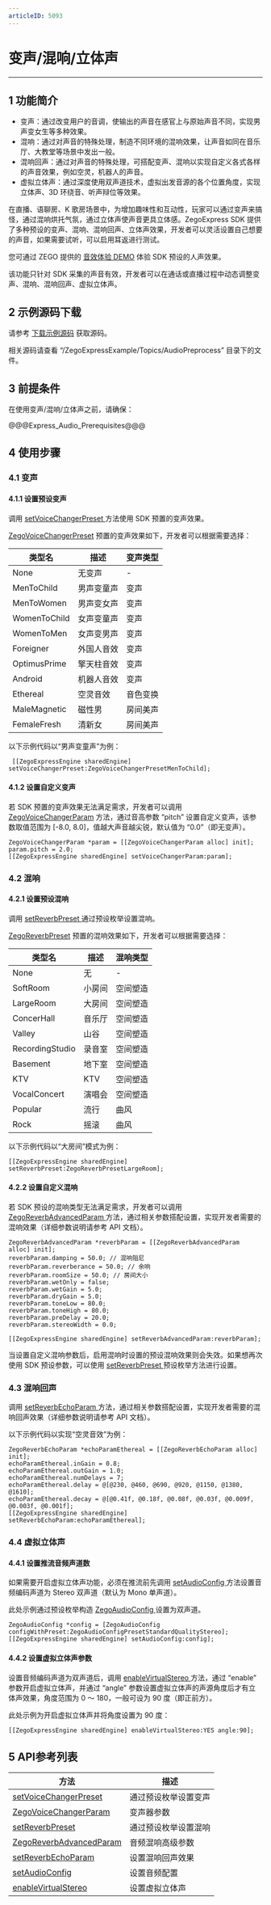 ```yaml
---
articleID: 5093
---
```

# 变声/混响/立体声

- - -

## 1 功能简介

* 变声：通过改变用户的音调，使输出的声音在感官上与原始声音不同，实现男声变女生等多种效果。
* 混响：通过对声音的特殊处理，制造不同环境的混响效果，让声音如同在音乐厅、大教堂等场景中发出一般。
* 混响回声：通过对声音的特殊处理，可搭配变声、混响以实现自定义各式各样的声音效果，例如空灵，机器人的声音。
* 虚拟立体声：通过深度使用双声道技术，虚拟出发音源的各个位置角度，实现立体声、3D 环绕音、听声辩位等效果。

在直播、语聊房、K 歌房场景中，为增加趣味性和互动性，玩家可以通过变声来搞怪，通过混响烘托气氛，通过立体声使声音更具立体感。ZegoExpress SDK 提供了多种预设的变声、混响、混响回声、立体声效果，开发者可以灵活设置自己想要的声音，如果需要试听，可以启用耳返进行测试。

您可通过 ZEGO 提供的 [音效体验 DEMO](https://www.zego.im/audio-demo) 体验 SDK 预设的人声效果。

<div class="mk-hint">

该功能只针对 SDK 采集的声音有效，开发者可以在通话或直播过程中动态调整变声、混响、混响回声、虚拟立体声。  
</div>

## 2 示例源码下载

请参考 [下载示例源码](#3126) 获取源码。

相关源码请查看 “/ZegoExpressExample/Topics/AudioPreprocess” 目录下的文件。

## 3 前提条件

在使用变声/混响/立体声之前，请确保：

@@@Express_Audio_Prerequisites@@@

## 4 使用步骤

### 4.1 变声

#### 4.1.1 设置预设变声

调用 [setVoiceChangerPreset ](/zh/api?doc=Express_Video_SDK_API~ObjectiveC_ios~class~zego-express-engine#set-voice-changer-preset) 方法使用 SDK 预置的变声效果。

[ZegoVoiceChangerPreset](@-ZegoVoiceChangerPreset) 预置的变声效果如下，开发者可以根据需要选择：

| 类型名       | 描述       |  变声类型 |
| -------------- | ---------- |---  |
| None           | 无变声     |-     |
| MenToChild   | 男声变童声 | 变声   |
| MenToWomen   | 男声变女声 | 变声   |
| WomenToChild | 女声变童声 | 变声   |
| WomenToMen   | 女声变男声 | 变声   |
| Foreigner      | 外国人音效    | 变声   |
| OptimusPrime  | 擎天柱音效    |变声   |
| Android        | 机器人音效    |变声   |
| Ethereal       | 空灵音效      |音色变换 |
| MaleMagnetic | 磁性男 |房间美声|
| FemaleFresh | 清新女 |房间美声|

以下示例代码以“男声变童声”为例：

```objc
 [[ZegoExpressEngine sharedEngine] setVoiceChangerPreset:ZegoVoiceChangerPresetMenToChild];
```

#### 4.1.2 设置自定义变声

若 SDK 预置的变声效果无法满足需求，开发者可以调用 [ZegoVoiceChangerParam](/zh/api?doc=Express_Video_SDK_API~ObjectiveC_ios~class~zego-voice-changer-param) 方法，通过音高参数 “pitch” 设置自定义变声，该参数取值范围为 [-8.0, 8.0]，值越大声音越尖锐，默认值为 “0.0”（即无变声）。

```objc
ZegoVoiceChangerParam *param = [[ZegoVoiceChangerParam alloc] init];
param.pitch = 2.0;
[[ZegoExpressEngine sharedEngine] setVoiceChangerParam:param];
```

### 4.2 混响

#### 4.2.1 设置预设混响

调用 [setReverbPreset ](/zh/api?doc=Express_Video_SDK_API~ObjectiveC_ios~class~zego-express-engine#set-reverb-preset) 通过预设枚举设置混响。

[ZegoReverbPreset](@-ZegoReverbPreset) 预置的混响效果如下，开发者可以根据需要选择：

  | 类型名      | 描述   |混响类型 |
| ------------ | ------ |-----  |
| None         | 无     |-     |
| SoftRoom    | 小房间 |空间塑造|
| LargeRoom   | 大房间 |空间塑造|
| ConcerHall | 音乐厅 |空间塑造|
| Valley       | 山谷   |空间塑造|
| RecordingStudio | 录音室 |空间塑造|
| Basement | 地下室 |空间塑造|
| KTV | KTV |空间塑造|
| VocalConcert | 演唱会 |空间塑造|
| Popular | 流行 |曲风|
| Rock | 摇滚 |曲风|


以下示例代码以“大房间”模式为例：
```objc
[[ZegoExpressEngine sharedEngine] setReverbPreset:ZegoReverbPresetLargeRoom];
```

#### 4.2.2 设置自定义混响

若 SDK 预设的混响类型无法满足需求，开发者可以调用 [ZegoReverbAdvancedParam ](@-ZegoReverbAdvancedParam) 方法，通过相关参数搭配设置，实现开发者需要的混响效果（详细参数说明请参考 API 文档）。

```objc
ZegoReverbAdvancedParam *reverbParam = [[ZegoReverbAdvancedParam alloc] init];
reverbParam.damping = 50.0; // 混响阻尼
reverbParam.reverberance = 50.0; // 余响
reverbParam.roomSize = 50.0; // 房间大小
reverbParam.wetOnly = false;
reverbParam.wetGain = 5.0;
reverbParam.dryGain = 5.0;
reverbParam.toneLow = 80.0;
reverbParam.toneHigh = 80.0;
reverbParam.preDelay = 20.0;
reverbParam.stereoWidth = 0.0;

[[ZegoExpressEngine sharedEngine] setReverbAdvancedParam:reverbParam];
```

<div class="mk-warning">

当设置自定义混响参数后，启用混响时设置的预设混响效果则会失效。如果想再次使用 SDK 预设参数，可以使用 [setReverbPreset ](/zh/api?doc=Express_Video_SDK_API~ObjectiveC_ios~class~zego-express-engine#set-reverb-preset) 预设枚举方法进行设置。
</div>

### 4.3 混响回声

调用 [setReverbEchoParam ](/zh/api?doc=Express_Video_SDK_API~ObjectiveC_ios~class~zego-express-engine#set-reverb-echo-param) 方法，通过相关参数搭配设置，实现开发者需要的混响回声效果（详细参数说明请参考 API 文档）。

以下示例代码以实现“空灵音效”为例：

```objc
ZegoReverbEchoParam *echoParamEthereal = [[ZegoReverbEchoParam alloc] init];
echoParamEthereal.inGain = 0.8;
echoParamEthereal.outGain = 1.0;
echoParamEthereal.numDelays = 7;
echoParamEthereal.delay = @[@230, @460, @690, @920, @1150, @1380, @1610];
echoParamEthereal.decay = @[@0.41f, @0.18f, @0.08f, @0.03f, @0.009f, @0.003f, @0.001f];
[[ZegoExpressEngine sharedEngine] setReverbEchoParam:echoParamEthereal];
```


### 4.4 虚拟立体声

#### 4.4.1 设置推流音频声道数

如果需要开启虚拟立体声功能，必须在推流前先调用 [setAudioConfig ](/zh/api?doc=Express_Video_SDK_API~ObjectiveC~class~zego-express-engine#set-audio-config) 方法设置音频编码声道为 Stereo 双声道（默认为 Mono 单声道）。

此处示例通过预设枚举构造 [ZegoAudioConfig ](/zh/api?doc=Express_Video_SDK_API~ObjectiveC~class~zego-audio-config) 设置为双声道。

```objc
ZegoAudioConfig *config = [ZegoAudioConfig configWithPreset:ZegoAudioConfigPresetStandardQualityStereo];
[[ZegoExpressEngine sharedEngine] setAudioConfig:config];
```

#### 4.4.2 设置虚拟立体声参数

设置音频编码声道为双声道后，调用 [enableVirtualStereo ](/zh/api?doc=Express_Video_SDK_API~ObjectiveC~class~zego-express-engine#enable-virtual-stereo-angle) 方法，通过 “enable” 参数开启虚拟立体声，并通过 “angle” 参数设置虚拟立体声的声源角度后才有立体声效果，角度范围为 0 ～ 180，一般可设为 90 度（即正前方）。

此处示例为开启虚拟立体声并将角度设置为 90 度：

```objc
[[ZegoExpressEngine sharedEngine] enableVirtualStereo:YES angle:90];
```

## 5 API参考列表

| 方法   | 描述  |
| -------- | ------ |
| [setVoiceChangerPreset ](/zh/api?doc=Express_Video_SDK_API~ObjectiveC_ios~class~zego-express-engine#set-voice-changer-preset) | 通过预设枚举设置变声   |
|  [ZegoVoiceChangerParam ](/zh/api?doc=Express_Video_SDK_API~ObjectiveC_ios~class~zego-voice-changer-param) |  变声器参数  |
| [setReverbPreset ](/zh/api?doc=Express_Video_SDK_API~ObjectiveC_ios~class~zego-express-engine#set-reverb-preset) | 通过预设枚举设置混响    |
|  [ZegoReverbAdvancedParam ](@-ZegoReverbAdvancedParam) |  音频混响高级参数  |
|   [setReverbEchoParam ](/zh/api?doc=Express_Video_SDK_API~ObjectiveC_ios~class~zego-express-engine#set-reverb-echo-param)  |  设置混响回声效果  |
| [setAudioConfig ](/zh/api?doc=Express_Video_SDK_API~ObjectiveC~class~zego-express-engine#set-audio-config)                            | 设置音频配置   |
| [enableVirtualStereo ](/zh/api?doc=Express_Video_SDK_API~ObjectiveC~class~zego-express-engine#enable-virtual-stereo-angle) | 设置虚拟立体声 |
